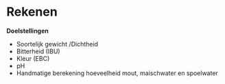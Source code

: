 # Rekenen

**Doelstellingen**

-  Soortelijk gewicht /Dichtheid
-  Bitterheid (IBU)
-  Kleur (EBC)
-  pH
-  Handmatige berekening hoeveelheid mout, maischwater en spoelwater

